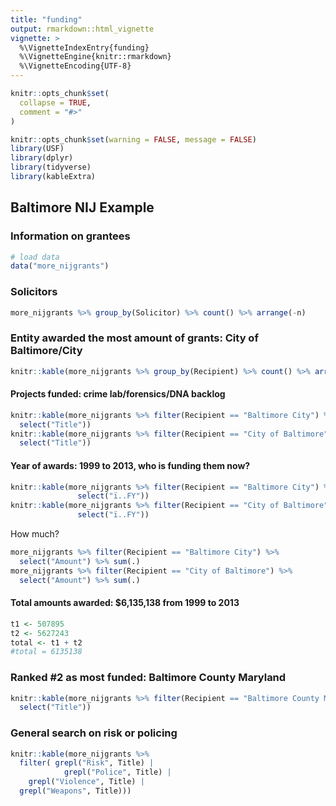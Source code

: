```yaml
---
title: "funding"
output: rmarkdown::html_vignette
vignette: >
  %\VignetteIndexEntry{funding}
  %\VignetteEngine{knitr::rmarkdown}
  %\VignetteEncoding{UTF-8}
---
```


```r
knitr::opts_chunk$set(
  collapse = TRUE,
  comment = "#>"
)
```

```r
knitr::opts_chunk$set(warning = FALSE, message = FALSE)
library(USF)
library(dplyr)
library(tidyverse)
library(kableExtra)
```

## Baltimore NIJ Example

### Information on grantees

```r
# load data
data("more_nijgrants")
```

### Solicitors

```r
more_nijgrants %>% group_by(Solicitor) %>% count() %>% arrange(-n)
```


### Entity awarded the most amount of grants: City of Baltimore/City

```r
knitr::kable(more_nijgrants %>% group_by(Recipient) %>% count() %>% arrange(-n)) 
```

#### Projects funded: crime lab/forensics/DNA backlog
```r
knitr::kable(more_nijgrants %>% filter(Recipient == "Baltimore City") %>% 
  select("Title"))
knitr::kable(more_nijgrants %>% filter(Recipient == "City of Baltimore") %>% 
  select("Title"))
```

#### Year of awards: 1999 to 2013, who is funding them now?

```r
knitr::kable(more_nijgrants %>% filter(Recipient == "Baltimore City") %>% 
               select("ï..FY"))
knitr::kable(more_nijgrants %>% filter(Recipient == "City of Baltimore") %>% 
               select("ï..FY"))
```

How much?

```r
more_nijgrants %>% filter(Recipient == "Baltimore City") %>% 
  select("Amount") %>% sum(.)
more_nijgrants %>% filter(Recipient == "City of Baltimore") %>% 
  select("Amount") %>% sum(.)
```

#### Total amounts awarded: $6,135,138 from 1999 to 2013
```r
t1 <- 507895
t2 <- 5627243
total <- t1 + t2
#total = 6135138
```

### Ranked #2 as most funded: Baltimore County Maryland 

```r
knitr::kable(more_nijgrants %>% filter(Recipient == "Baltimore County Maryland") %>% 
  select("Title"))
```



### General search on risk or policing

```r
knitr::kable(more_nijgrants %>% 
  filter( grepl("Risk", Title) | 
            grepl("Police", Title) | 
    grepl("Violence", Title) | 
  grepl("Weapons", Title)))
```
